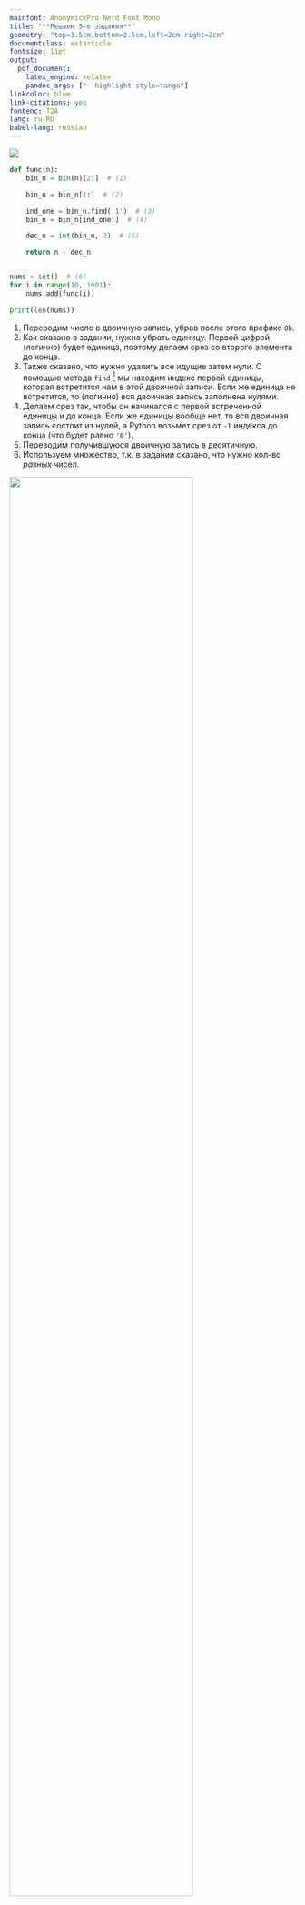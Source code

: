 ```yaml
---
mainfont: AnonymicePro Nerd Font Mono
title: "**Решаем 5-е задания**"
geometry: "top=1.5cm,bottom=2.5cm,left=2cm,right=2cm"
documentclass: extarticle
fontsize: 11pt
output:
  pdf_document:
    latex_engine: xelatex
    pandoc_args: ["--highlight-style=tango"]
linkcolor: blue
link-citations: yes
fontenc: T2A
lang: ru-RU
babel-lang: russian
---
```


\center \section{Если дан нормальный диапазон} \center

\center ![](../../data/17324.png) \center

```python
def func(n):
    bin_n = bin(n)[2:]  # (1)

    bin_n = bin_n[1:]  # (2)

    ind_one = bin_n.find('1')  # (3)
    bin_n = bin_n[ind_one:]  # (4)

    dec_n = int(bin_n, 2)  # (5)

    return n - dec_n


nums = set()  # (6)
for i in range(10, 1001):
    nums.add(func(i))

print(len(nums))
```

1) Переводим число в двоичную запись, убрав после этого префикс `0b`.
2) Как сказано в задании, нужно убрать единицу. Первой цифрой (логично) будет единица, поэтому делаем срез со второго элемента до конца.
3) Также сказано, что нужно удалить все идущие затем нули. С помощью метода `find` [^1] мы находим индекс первой единицы, которая встретится нам в этой двоичной записи. Если же единица не встретится, то (логично) вся двоичная запись заполнена нулями.
4) Делаем срез так, чтобы он начинался с первой встреченной единицы и до конца. Если же единицы вообще нет, то вся двоичная запись состоит из нулей, а Python возьмет срез от `-1` индекса до конца (что будет равно `'0'`).
5) Переводим получившуюся двоичную запись в десятичную.
6) Используем множество, т.к. в задании сказано, что нужно кол-во *разных* чисел.

[^1]: Если метод `find` не находит нужный элемент, он возвращает `-1`.

\newpage

\section{Переводим в другие системы счисления}
![](../../data/5-ya.png){width=80%}

```python
def convert_to_base(n, base=2):
    result = ''  # (1)

    while n // base != 0:  # (2)
        exc = n % base  # (3)
        result = str(exc) + result  # (4)

        n = n // base  # (5)

    result = str(n) + result  # (6)

    return result


for n in range(1, 10000):
    r = convert_to_base(n, 5)

    if n % 25 == 0:
        r = r[-3:] + r
    else:
        exc = (n % 25)
        converted_exc = convert_to_base(exc, 5)
        r = r + converted_exc

    dec_r = int(r, 5)  # (7)

    if dec_r > 10_000:  # (8)
        print(n)
        break  # (9)
```

- Описание функции для перевода в другую систему счисления [^2]:
1) Создаем переменную, в которую будем записывать данные перевода числа из десятичной СС в другую (`base`).
2) Будем выполнять следующий цикл, пока будет возможность делить число на СС.
3) Находим остаток от деления текущего числа на СС.
4) Этот остаток добавляем в самое начало текущей записи перевода, перед этим переведя его в строку.
5) Делим текущее число на СС для дальнейшего перевода.
6) Т.к. после цикла переменная `n` равняется числу [^3], которое входит в СС, нужно добавить его туда.

[^2]: Далее будет использоваться аббревиатура СС.
[^3]: При последней итерации цикла условие `n // base != 0` становится истинным, но в переменной `n` остается число, которое нужно добавить в запись как начало.

- Основной блок алогоритма:
7) Переводим полученную запись в десятичную.
8) Нам нужно минимальное число, которое больше 10000.
9) Остальные числа нас не интересуют, поэтому завершаем цикл.

\newpage

\center \section{Переводим в другие системы счисления} \center
\center ![](../../data/5-55622.png){width=100%} \center

```python
def func(n):
    bin_n = bin(n)[2:]

    for _ in range(3):  # (1)
        digits = [digit for digit in str(n)]  # (2)
        odd = [digit for digit in digits if int(digit) % 2 != 0]  # (3)
        even = [digit for digit in digits if int(digit) % 2 == 0]

        if len(even) > len(odd):
            bin_n += '1'
        elif len(even) < len(odd):
            bin_n += '0'
        else:
            if n % 2 == 0:
                bin_n += '0'
            else:
                bin_n += '1'

        n = int(bin_n, 2)  # (4)


    return int(bin_n, 2)


def get_n(r):
    EXC_BYTES = 8  # (5)
    round_n = r // EXC_BYTES  # (6)

    for n in range(round_n - 100, round_n + 100):  # (7)
        if func(n) >= r:  # (8)
            return n

r_start = 876_544  # (9)
r_end = 1_234_567_899

start_n = get_n(r_start)  # (10)
end_n = get_n(r_end)

print(end_n - start_n)  # (11)
```

- Описание функции:
1) Всего итераций будет 3.
2) Создаем список со всеми цифрами числа.
3) Находим нечетные и четные цифры.
4) Переводим текущее число в десятичное и обновляем наше предыдущее число.

- Описание функции для получения начальных и конечных значений:
5) Кол-во байтов [^4], которые добавляются после использования нашего алгоритма.
6) Находим примерное первоначальное значение для граничного числа из условия задачи.
7) Для получения более точных данных нужно рассмотреть какой-то диапазон чисел.
8) Если текущее число, переведенное с помощью алгоритма, больше или равно нашему граничному числу из условия задачи, то возвращаем его.

- Основной блок:
9) Сохраняем граничные числа из диапазона.
10) Находим их начальные значения.
11) Т.к. нам нужно кол-во чисел из диапазона этих граничных начальных чисел, то просто вычитаем конец из начала.

[^4]: У нас всего 3 итерации. На каждой добавляется одна цифра в конец. Следовательно, всего добавится 3 цифры. Добавление единицы или нуля увеличивают десятичное число примерно вдвое. Следовательно, 3 итерации увеличат число в 8 раз. Советую посмотреть [\text{\underline{объяснение от Кабанова}}](https://www.youtube.com/live/e6LREsEYSgs?si=0ublQCTc_v0lIxhI&t=6638) на этот счет.

\newpage

# Полезные советы

- Если сказано, что нужно сделать восьмибитовую запись, то воспользуйтесь [\text{\underline{методом zfill}}](https://www.geeksforgeeks.org/python-string-zfill/).
- Если нужно заменить единицы на нолики и наоборот, то нужно единицы поменять на какую-то другую цифру (например, на 2), затем нолики заменить на единицы, а потом двойки - на нолики.
TODO: сделать еще несколько советов из видео
